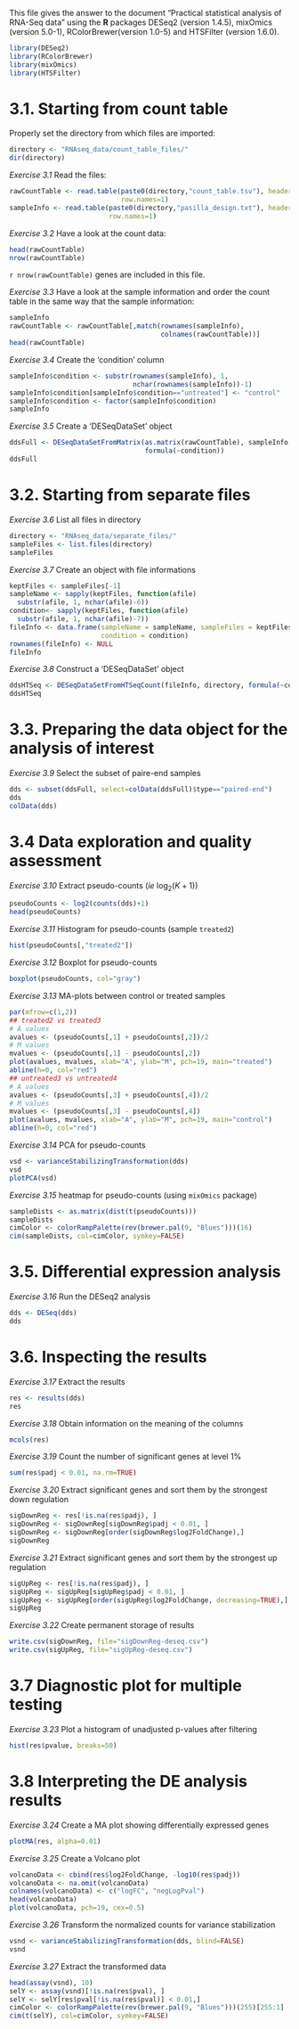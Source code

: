This file gives the answer to the document "Practical statistical analysis of
RNA-Seq data" using the **R** packages DESeq2 (version 1.4.5), mixOmics 
(version 5.0-1), RColorBrewer(version 1.0-5) and HTSFilter (version 1.6.0).

```r
library(DESeq2)
library(RColorBrewer)
library(mixOmics)
library(HTSFilter)
```

# 3.1. Starting from count table

Properly set the directory from which files are imported:

```r
directory <- "RNAseq_data/count_table_files/"
dir(directory)
```

*Exercise 3.1* Read the files:

```r
rawCountTable <- read.table(paste0(directory,"count_table.tsv"), header=TRUE,
                            row.names=1)
sampleInfo <- read.table(paste0(directory,"pasilla_design.txt"), header=TRUE,
                         row.names=1)
```

*Exercise 3.2* Have a look at the count data:
```r
head(rawCountTable)
nrow(rawCountTable)
```
`r nrow(rawCountTable)` genes are included in this file.

*Exercise 3.3* Have a look at the sample information and order the count table
in the same way that the sample information:
```r
sampleInfo
rawCountTable <- rawCountTable[,match(rownames(sampleInfo),
                                      colnames(rawCountTable))]
head(rawCountTable)
```

*Exercise 3.4* Create the 'condition' column
```r
sampleInfo$condition <- substr(rownames(sampleInfo), 1,
                               nchar(rownames(sampleInfo))-1)
sampleInfo$condition[sampleInfo$condition=="untreated"] <- "control"
sampleInfo$condition <- factor(sampleInfo$condition)
sampleInfo
```

*Exercise 3.5* Create a 'DESeqDataSet' object
```r
ddsFull <- DESeqDataSetFromMatrix(as.matrix(rawCountTable), sampleInfo,
                                  formula(~condition))
ddsFull
```

# 3.2. Starting from separate files

*Exercise 3.6* List all files in directory

```r
directory <- "RNAseq_data/separate_files/"
sampleFiles <- list.files(directory)
sampleFiles
```

*Exercise 3.7* Create an object with file informations

```r
keptFiles <- sampleFiles[-1]
sampleName <- sapply(keptFiles, function(afile)
  substr(afile, 1, nchar(afile)-6))
condition<- sapply(keptFiles, function(afile) 
  substr(afile, 1, nchar(afile)-7))
fileInfo <- data.frame(sampleName = sampleName, sampleFiles = keptFiles,
                       condition = condition)
rownames(fileInfo) <- NULL
fileInfo
```

*Exercise 3.8* Construct a 'DESeqDataSet' object

```r
ddsHTSeq <- DESeqDataSetFromHTSeqCount(fileInfo, directory, formula(~condition))
ddsHTSeq
```

# 3.3. Preparing the data object for the analysis of interest

*Exercise 3.9* Select the subset of paire-end samples
```r
dds <- subset(ddsFull, select=colData(ddsFull)$type=="paired-end")
dds
colData(dds)
```

# 3.4 Data exploration and quality assessment

*Exercise 3.10* Extract pseudo-counts (*ie* $\log_2(K+1)$) 
```r
pseudoCounts <- log2(counts(dds)+1)
head(pseudoCounts)
```
*Exercise 3.11* Histogram for pseudo-counts (sample ```treated2```)
```r
hist(pseudoCounts[,"treated2"])
```

*Exercise 3.12* Boxplot for pseudo-counts
```r
boxplot(pseudoCounts, col="gray")
```

*Exercise 3.13* MA-plots between control or treated samples
```r
par(mfrow=c(1,2))
## treated2 vs treated3
# A values
avalues <- (pseudoCounts[,1] + pseudoCounts[,2])/2
# M values
mvalues <- (pseudoCounts[,1] - pseudoCounts[,2])
plot(avalues, mvalues, xlab="A", ylab="M", pch=19, main="treated")
abline(h=0, col="red")
## untreated3 vs untreated4
# A values
avalues <- (pseudoCounts[,3] + pseudoCounts[,4])/2
# M values
mvalues <- (pseudoCounts[,3] - pseudoCounts[,4])
plot(avalues, mvalues, xlab="A", ylab="M", pch=19, main="control")
abline(h=0, col="red")
```

*Exercise 3.14* PCA for pseudo-counts
```r
vsd <- varianceStabilizingTransformation(dds)
vsd
plotPCA(vsd)
```

*Exercise 3.15* heatmap for pseudo-counts (using ```mixOmics``` package)
```r
sampleDists <- as.matrix(dist(t(pseudoCounts)))
sampleDists
cimColor <- colorRampPalette(rev(brewer.pal(9, "Blues")))(16)
cim(sampleDists, col=cimColor, symkey=FALSE)
```

# 3.5. Differential expression analysis

*Exercise 3.16* Run the DESeq2 analysis
```r
dds <- DESeq(dds)
dds
```

# 3.6. Inspecting the results

*Exercise 3.17* Extract the results
```r
res <- results(dds)
res
```

*Exercise 3.18* Obtain information on the meaning of the columns
```r
mcols(res)
```

*Exercise 3.19* Count the number of significant genes at level 1%
```r
sum(res$padj < 0.01, na.rm=TRUE)
```

*Exercise 3.20* Extract significant genes and sort them by the strongest down
regulation
```r
sigDownReg <- res[!is.na(res$padj), ]
sigDownReg <- sigDownReg[sigDownReg$padj < 0.01, ]
sigDownReg <- sigDownReg[order(sigDownReg$log2FoldChange),]
sigDownReg
```

*Exercise 3.21* Extract significant genes and sort them by the strongest up
regulation
```r
sigUpReg <- res[!is.na(res$padj), ]
sigUpReg <- sigUpReg[sigUpReg$padj < 0.01, ]
sigUpReg <- sigUpReg[order(sigUpReg$log2FoldChange, decreasing=TRUE),]
sigUpReg
```

*Exercise 3.22* Create permanent storage of results
```r
write.csv(sigDownReg, file="sigDownReg-deseq.csv")
write.csv(sigUpReg, file="sigUpReg-deseq.csv")
```

# 3.7 Diagnostic plot for multiple testing

*Exercise 3.23* Plot a histogram of unadjusted p-values after filtering
```r
hist(res$pvalue, breaks=50)
```

# 3.8 Interpreting the DE analysis results

*Exercise 3.24* Create a MA plot showing differentially expressed genes
```r
plotMA(res, alpha=0.01)
```

*Exercise 3.25* Create a Volcano plot
```r
volcanoData <- cbind(res$log2FoldChange, -log10(res$padj))
volcanoData <- na.omit(volcanoData)
colnames(volcanoData) <- c("logFC", "negLogPval")
head(volcanoData)
plot(volcanoData, pch=19, cex=0.5)
```

*Exercise 3.26* Transform the normalized counts for variance stabilization
```r
vsnd <- varianceStabilizingTransformation(dds, blind=FALSE)
vsnd
```

*Exercise 3.27* Extract the transformed data
```r
head(assay(vsnd), 10)
selY <- assay(vsnd)[!is.na(res$pval), ]
selY <- selY[res$pval[!is.na(res$pval)] < 0.01,]
cimColor <- colorRampPalette(rev(brewer.pal(9, "Blues")))(255)[255:1]
cim(t(selY), col=cimColor, symkey=FALSE)
```

